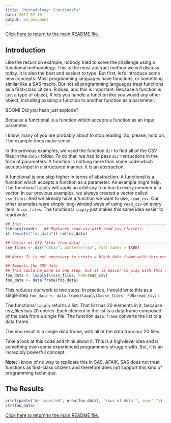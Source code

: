 ```yaml
---
title: "Methodology: Functionals"
date: 2017-07-10
output: md_document
---
```


[Click here to return to the main README file.](./README.md)

## Introduction

Like the recursion example, nobody tried to solve the challenge using
a functional methodology. This is the most abstract method we will
discuss today. It is also the best and easiest to type. But first,
let's introduce some new concepts. Most programming languages have
functions, or something similar like a SAS macro. But not all
programming languages treat functions as a first-class citizen. R
does, and this is important. Because a function is just a type of
object, R lets you handle a function like you would any other object,
including passing a function to another function as a parameter.

BOOM! Did you heah just explode? 

Because a functional is a function which accepts a function as an input
parameter.

I know, many of you are probably about to stop reading. So, please,
hold on. The example does make sense.

In the previous examples, we used the function `dir` to find all of
the CSV files in the `data/` folder. To do that, we had to pass `dir`
instructions in the form of parameters. A function is nothing more
than some code which accepts input in a structured manner. It is an
abstraction.

A functional is one step higher in terms of abstraction. A functional
is a function which accepts a function as a parameter. An example
might help. The functional `lapply` will apply an arbitrary function
to every member in a vector. In our previous examples, we always
created a vector called `csv_files`. And we already have a function we
want to use, `read_csv`. Our other examples were simply long-winded
ways of using `read_csv` on every item in `csv_files`. The functional
`lapply` just makes this same idea easier to read/write.


```r

## Init ------------------------------------------------------------------------
library(readr)   ## Replaces read.csv with read_csv (faster).
if (exists("foo_data")) rm(foo_data)

## Vector of CSV files from data/ ----------------------------------------------
csv_files <- dir("data/", pattern="csv", full.names = TRUE)

## Note: It is not necessary to create a blank data.frame with this method.

## Imports the CSV data --------------------------------------------------------
## This could be done in one step, but it is easier to play with this way.
foo_data <- lapply(X=csv_files, FUN=read_csv)
foo_data <- data.frame(foo_data)

```

This reduces our work to two steps. In practice, I would write this as
a single step `foo_data <- data.frame(lapply(X=csv_files,
FUN=read_csv))`.

The functional `lapply` returns a list. That list has 20 elements in
it, because csv_files has 20 entries. Each element in the list is a
data frame composed of the data from a single file. The function
`data.frame` converts the list to a data frame.

The end result is a single data frame, with all of the data from our
20 files.

Take a look at this code and think about it. This is a high-level idea
and is something even some experienced programmers struggle with. But,
it is an incredibly powerful concept.

**Note:** I know of no way to replicate this in SAS. AFAIK, SAS does
not treat functions as first-class citizens and therefore does not
support this kind of programming technique.


## The Results

```r

print(paste("We imported", nrow(foo_data), "rows of data.", sep=" "))
str(foo_data)

```

[Click here to return to the main README file.](./README.md)
